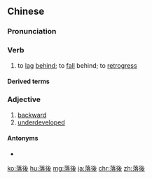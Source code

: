 {{also|落后}}
==Chinese==
{{zh-forms|s=落后}}

===Pronunciation===
{{zh-pron
|m=luòhòu
|c=lok6 hau6
|mn=lo̍k-hō͘
|cat=v,a
}}

===Verb===
{{zh-verb}}

# to [[lag]] [[behind]]; to [[fall]] behind; to [[retrogress]]
#: {{zh-x|A 落後 於 B|''A '''lags behind''' B''}}

====Derived terms====
{{zh-der|落後者}}

===Adjective===
{{zh-adj}}

# [[backward]]
# [[underdeveloped]]

====Antonyms====
* {{zh-l|進步}}

{{zh-cat|Elementary}}

[[ko:落後]]
[[hu:落後]]
[[mg:落後]]
[[ja:落後]]
[[chr:落後]]
[[zh:落後]]